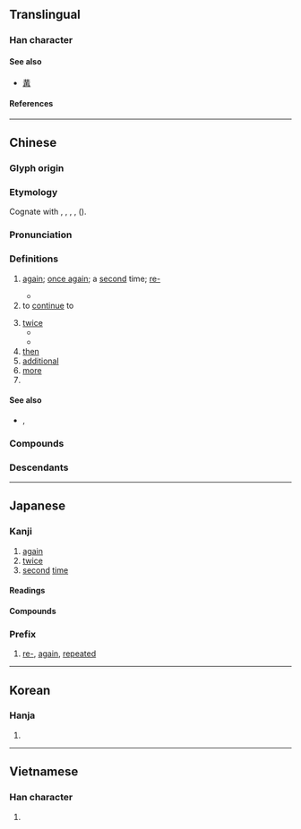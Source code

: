 {{character info}}
{{character info|0x2F815}}
==Translingual==
{{stroke order|strokes=6}}

===Han character===
{{Han char|rn=13|rad=冂|as=04|sn=6|four=10447|canj=MGB|ids=⿱一冉}}

====See also====
* {{l|mul|爯}} [[冓]] <!-- graphically similar -->

====References====
{{Han ref|kx=0129.080|dkj=01524|dj=0290.040|hdz=10018.010|uh=518D}}

----

==Chinese==
{{zh-forms}}

===Glyph origin===
{{Han etym}}

===Etymology===
Cognate with {{och-l|載|year|id=1}}, {{och-l|茲|year|id=1}}, {{och-l|薦|repeatedly}}, {{och-l|洊|again; repeatedly}}, {{och-l|荐|repeatedly}} ({{zh-ref|Schuessler, 2007}}).

===Pronunciation===
{{zh-pron
|m=zài,dài,1nb=standard in Mainland and Taiwan,1nc=Beijing dialect,2n=Beijing dialect
|m-s=zai4
|dg=зэ3
|c=zoi3
|c-t=doi1
|g=zai4
|h=pfs=chai;gd=zai4
|j=zai3
|mb=cuo̿i
|md=cái
|mn=chài
|mn-t=zai3
|w=1tse
|x=zai4
|mc=y
|oc=y
|ma=y
|cat=adv,v,pn
}}

===Definitions===
{{zh-hanzi}}

# [[again]]; [[once again]]; a [[second]] time; [[re-]]
#: {{zh-x|再 玩|play '''again'''}}
#: {{zh-x|再 逢|meet '''again'''}}
#* {{zh-x|一 而 再，再 而 三|again and again|lit=for the first time and '''for the second time'''; '''for the second time''' and for the third time}}
# to [[continue]] to
#: {{zh-x|再 不 出發，我們 就 會 趕不上 火車 了。|If we don't leave now, we're going to miss the train.}}
# [[twice]]
#* {{zh-x|^季-文 ^子 三{sàn}思而後行。子 聞 之，曰：「再，斯 可 矣。」|Ji Wen thought thrice, and then acted. When the Master was informed of it, he said, "'''Twice''' may do."|ref=Analects}}
#* {{zh-x|^秦 ^趙 五 戰，^秦 再 勝 而 ^趙 三 勝。|Qin and Zhao fought five battles against each other; Qin won '''twice''' while Zhao won three times.|ref=Shiji}}
# [[then]]
# [[additional]]
# [[more]]
# {{surname|zh}}

====See also====
* {{sense|again}} {{zh-l|又}}, {{q|Hokkien}} {{zh-l|閣|tr=koh}}

===Compounds===
{{zh-der|再版|再不|再不然|再出口|再次|再度|再犯|再會|再婚|再加上|再嫁|再見|再教育|再醮|再接再厲|再進口|再起|再確認|再三|再審|再生|再生產|再生父母|再世|再衰三竭|再說|再現|再也|再造|再則|再者|再刊|閣再|再下一城|一再|一再行|一合再離|一呼再喏|一歲再赦|一誤再誤|不再|停妻再娶|再三再四|再不其然|再不想|再不道|再世交|再二|再作道理|再作馮婦|再來|再來人|再倍|再做道理|再再|再分|再刖|再刺|再吐|再命|再四|再字|再宥|再宿|再實|再就|再康|再從|再從伯|再從兄|再從姪|再從弟|再從父|再思|再拜|再拜稽首|再接再礪|再易|再晝|再期|再熟|再獻|再生丹|再生爺|再生禮|再眠|再稔|再籍|再聘|再興|再舉|再薰|再處|再虞|再行|再衰三涸|再計|再赦|再辱|再適|再酳|再閏|再闡|再顧|再食|再駕|再麾|壹再|復再|恩同再造|時不再來|東山再起|枯木再生|枯枝再春|汔再汔四|盛筵難再|稽首再拜|至再至三|讓三讓再|讓再讓三}}

===Descendants===
{{CJKV||さい|재|tái}}

{{zh-cat|Beginning}}

----

==Japanese==

===Kanji===
{{ja-kanji|grade=5|rs=冂04}}

# [[again]]
# [[twice]]
# [[second]] [[time]]

====Readings====
{{ja-readings
|goon=さい
|kanon=さい
|kanyoon=さ
|kun=ふたた-び
}}

====Compounds====
{{col5|ja|{{ja-l|再演}}
|{{ja-l|再会}}
|{{ja-l|再開}}
|{{ja-l|再帰}}
|{{ja-l|再起}}
|{{ja-l|再建}}
|{{ja-l|再現}}
|{{ja-l|再考}}
|{{ja-l|再婚}}
|{{ja-l|再生}}
|{{ja-l|再選}}
|{{ja-l|再度}}
|{{ja-l|再燃}}
|{{ja-l|再発見}}
|{{ja-l|再犯}}
|{{ja-l|再版}}
|{{ja-l|再編}}
|{{ja-l|再来}}
|{{ja-l|一再}}
|{{ja-l|再々}}, {{ja-l|再再}}
|{{ja-l|再案}}
|{{ja-l|再委託}}
|{{ja-l|再映}}
|{{ja-l|再縁}}
|{{ja-l|再下付}}
|{{ja-l|再加工}}
|{{ja-l|再開発}}
|{{ja-l|再確認}}
|{{ja-l|再議}}
|{{ja-l|再挙}}
|{{ja-l|再協議}}
|{{ja-l|再教育}}
|{{ja-l|再興}}
|{{ja-l|再勤}}
|{{ja-l|再禁止}}
|{{ja-l|再吟味}}
|{{ja-l|再軍備}}
|{{ja-l|再建}}
|{{ja-l|再検査}}
|{{ja-l|再検討}}
|{{ja-l|再交付}}
|{{ja-l|再工事}}
|{{ja-l|再抗弁}}
|{{ja-l|再校}}
|{{ja-l|再構成}}
|{{ja-l|再構築}}
|{{ja-l|再降臨}}
|{{ja-l|再告}}
|{{ja-l|再国営化}}
|{{ja-l|再国有化}}
|{{ja-l|再三}}
|{{ja-l|再思}}
|{{ja-l|再試験}}
|{{ja-l|再試行}}
|{{ja-l|再試合}}
|{{ja-l|再受浸}}
|{{ja-l|再就職支援}}
|{{ja-l|再十両}}
|{{ja-l|再従兄}}
|{{ja-l|再従弟}}
|{{ja-l|再出}}
|{{ja-l|再出場}}
|{{ja-l|再出発}}
|{{ja-l|再循環}}
|{{ja-l|再処理}}
|{{ja-l|再勝}}
|{{ja-l|再上映}}
|{{ja-l|再審}}
|{{ja-l|再浸礼}}
|{{ja-l|再尋問}}
|{{ja-l|再征}}
|{{ja-l|再生産}}
|{{ja-l|再製}}
|{{ja-l|再設}}
|{{ja-l|再説}}
|{{ja-l|再戦}}
|{{ja-l|再洗礼}}
|{{ja-l|再組織}}
|{{ja-l|再創造}}
|{{ja-l|再送}}
|{{ja-l|再注}}
|{{ja-l|再鋳}}
|{{ja-l|再調}}
|{{ja-l|再調整}}
|{{ja-l|再定義}}
|{{ja-l|再提案}}
|{{ja-l|再訂}}
|{{ja-l|再転}}
|{{ja-l|再度}}
|{{ja-l|再投稿}}
|{{ja-l|再投資}}
|{{ja-l|再投票}}
|{{ja-l|再読}}
|{{ja-l|再突入}}
|{{ja-l|再入学}}
|{{ja-l|再入国}}
|{{ja-l|再入幕}}
|{{ja-l|再任}}
|{{ja-l|再認識}}
|{{ja-l|再拝}}
|{{ja-l|再敗}}
|{{ja-l|再配置}}
|{{ja-l|再配布}}
|{{ja-l|再配分}}
|{{ja-l|再発}}
|{{ja-l|再発行}}
|{{ja-l|再発足}}
|{{ja-l|再販}}
|{{ja-l|再評価}}
|{{ja-l|再浮上}}
|{{ja-l|再武装}}
|{{ja-l|再封鎖}}
|{{ja-l|再服役}}
|{{ja-l|再分配}}
|{{ja-l|再変}}
|{{ja-l|再保険}}
|{{ja-l|再放送}}
|{{ja-l|再訪}}
|{{ja-l|再輸出}}
|{{ja-l|再輸入}}
|{{ja-l|再遊}}
|{{ja-l|再来月}}
|{{ja-l|再来週}}
|{{ja-l|再来年}}
|{{ja-l|再利用}}
|{{ja-l|再臨}}
|{{ja-l|再録}}
}}

===Prefix===
{{ja-pos|prefix|さい}}

# [[re-]], [[again]], [[repeated]]
#: {{ja-usex|ページを'''再'''読み込み|ページ を '''さい'''よみこみ|'''re'''load the page}}

----

==Korean==

===Hanja===
{{ko-hanja|두|재}}

# {{rfdef|ko|sort=冂04}}

----

==Vietnamese==

===Han character===
{{vi-readings|reading=[[tái]], [[táy]], [[tải]]|rs=冂04}}

# {{rfdef|vi|sort=冂04}}